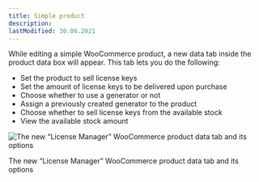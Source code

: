 ```yaml
---
title: Simple product
description:
lastModified: 30.06.2021
---
```


While editing a simple WooCommerce product, a new data tab inside the product
data box will appear. This tab lets you do the following:

 - Set the product to sell license keys
 - Set the amount of license keys to be delivered upon purchase
 - Choose whether to use a generator or not
 - Assign a previously created generator to the product
 - Choose whether to sell license keys from the available stock
 - View the available stock amount

![The new “License Manager” WooCommerce product data tab and its options](/images/docs/woocommerce-products/simple-product-options.png)
<p className={"image-desc"}>The new “License Manager” WooCommerce product data tab and its options</p>
